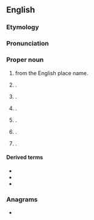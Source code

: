 ==English==
{{wikipedia}}

===Etymology===
{{rfe|en}}

===Pronunciation===
{{rfp|en}}

===Proper noun===
{{en-proper noun}}

# {{surname|en|[[habitational]]|from=Old English|nodot=1}} from the English place name.
# {{place|en|hamlet|co/Starland County|p/Alberta|c/Canada}}.
# {{place|en|small village/and/civil parish|co/East Riding of Yorkshire|cc/England}}.
# {{place|en|locality|co/Shropshire|cc/England}}.
# {{place|en|tiny city|co/Buchanan County|s/Iowa}}.
# {{place|en|town/and/CDP|co/Essex County|s/Massachusetts}}.
# {{place|en|unincorporated community|co/Tooele County|s/Utah}}.

====Derived terms====
* {{l|en|Rowleian}}
* {{l|en|Rowleyan}}
* {{l|en|Rowley Regis}}

===Anagrams===
* {{anagrams|en|a=elorwy|Lowery|Lowrey|Worley|lowery|owlery|yowler}}